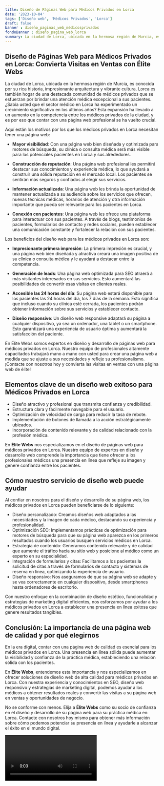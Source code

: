 ```yaml
---
title: Diseño de Páginas Web para Médicos Privados en Lorca
date: '2023-10-04'
tags: ['Diseño web', 'Médicos Privados', 'Lorca']
draft: false
banner : diseño_paginas_web_médicosprivados
fondoBanner : diseño_pagina_web_lorca
summary: La ciudad de Lorca, ubicada en la hermosa región de Murcia, es conocida por su rica historia, impresionante arquitectura y vibrante cultura. Lorca es también hogar de una destacada comunidad de médicos privados que se esfuerzan por brindar una atención médica excepcional a sus pacientes. ¿Sabía usted que el sector médico en Lorca ha experimentado un crecimiento significativo en los últimos años? Esta expansión ha llevado a un aumento en la competencia entre los médicos privados de la ciudad, y es por eso que contar con una página web profesional se ha vuelto crucial.
---
```


## Diseño de Páginas Web para Médicos Privados en Lorca: Convierta Visitas en Ventas con Élite Webs

La ciudad de Lorca, ubicada en la hermosa región de Murcia, es conocida por su rica historia, impresionante arquitectura y vibrante cultura. Lorca es también hogar de una destacada comunidad de médicos privados que se esfuerzan por brindar una atención médica excepcional a sus pacientes. ¿Sabía usted que el sector médico en Lorca ha experimentado un crecimiento significativo en los últimos años? Esta expansión ha llevado a un aumento en la competencia entre los médicos privados de la ciudad, y es por eso que contar con una página web profesional se ha vuelto crucial.

Aquí están los motivos por los que los médicos privados en Lorca necesitan tener una página web:

- **Mayor visibilidad**: Con una página web bien diseñada y optimizada para motores de búsqueda, su clínica o consulta médica será más visible para los potenciales pacientes en Lorca y sus alrededores.

- **Construcción de reputación**: Una página web profesional les permitirá destacar sus conocimientos y experiencia médica, lo que ayudará a construir una sólida reputación en el mercado local. Los pacientes se sentirán más seguros y confiados al elegir sus servicios.

- **Información actualizada**: Una página web les brinda la oportunidad de mantener actualizada a su audiencia sobre los servicios que ofrecen, nuevas técnicas médicas, horarios de atención y otra información importante que pueda ser relevante para los pacientes en Lorca.

- **Conexión con pacientes**: Una página web les ofrece una plataforma para interactuar con sus pacientes. A través de blogs, testimonios de pacientes, formularios de contacto y redes sociales, pueden establecer una comunicación constante y fortalecer la relación con sus pacientes.

Los beneficios del diseño web para los médicos privados en Lorca son:

- **Impresionante primera impresión**: La primera impresión es crucial, y una página web bien diseñada y atractiva creará una imagen positiva de su clínica o consulta médica y le ayudará a destacar entre la competencia.

- **Generación de leads**: Una página web optimizada para SEO atraerá a más visitantes interesados en sus servicios. Esto aumentará las posibilidades de convertir esas visitas en clientes reales.

- **Accesible las 24 horas del día**: Su página web estará disponible para los pacientes las 24 horas del día, los 7 días de la semana. Esto significa que incluso cuando su clínica esté cerrada, los pacientes podrán obtener información sobre sus servicios y establecer contacto.

- **Diseño responsive**: Un diseño web responsive adaptará su página a cualquier dispositivo, ya sea un ordenador, una tablet o un smartphone. Esto garantizará una experiencia de usuario óptima y aumentará la satisfacción del paciente.

En Élite Webs somos expertos en diseño y desarrollo de páginas web para médicos privados en Lorca. Nuestro equipo de profesionales altamente capacitados trabajará mano a mano con usted para crear una página web a medida que se ajuste a sus necesidades y refleje su profesionalismo. ¡Contacte con nosotros hoy y convierta las visitas en ventas con una página web de élite!

<GifSeo />

<Cta />

## Elementos clave de un diseño web exitoso para Médicos Privados en Lorca

- Diseño atractivo y profesional que transmita confianza y credibilidad.
- Estructura clara y fácilmente navegable para el usuario.
- Optimización de velocidad de carga para reducir la tasa de rebote.
- Implementación de botones de llamada a la acción estratégicamente ubicados.
- Incorporación de contenido relevante y de calidad relacionado con la profesión médica.

En **Élite Webs** nos especializamos en el diseño de páginas web para médicos privados en Lorca. Nuestro equipo de expertos en diseño y desarrollo web comprende la importancia que tiene ofrecer a los profesionales médicos una presencia en línea que refleje su imagen y genere confianza entre los pacientes.

## Cómo nuestro servicio de diseño web puede ayudar

Al confiar en nosotros para el diseño y desarrollo de su página web, los médicos privados en Lorca pueden beneficiarse de lo siguiente:

- Diseño personalizado: Creamos diseños web adaptados a las necesidades y la imagen de cada médico, destacando su experiencia y profesionalidad.
- Optimización SEO: Implementamos prácticas de optimización para motores de búsqueda para que su página web aparezca en los primeros resultados cuando los usuarios busquen servicios médicos en Lorca.
- Estrategia de contenido: Generamos contenido relevante y de calidad que aumente el tráfico hacia su sitio web y posicione al médico como un experto en su especialidad.
- Integración de formularios y citas: Facilitamos a los pacientes la solicitud de citas a través de formularios de contacto y sistemas de reserva en línea, optimizando la experiencia de usuario.
- Diseño responsivo: Nos aseguramos de que su página web se adapte y se vea correctamente en cualquier dispositivo, desde smartphones hasta ordenadores de escritorio.

Con nuestro enfoque en la combinación de diseño estético, funcionalidad y estrategias de marketing digital eficientes, nos esforzamos por ayudar a los médicos privados en Lorca a establecer una presencia en línea exitosa que genere resultados tangibles.

## Conclusión: La importancia de una página web de calidad y por qué elegirnos

En la era digital, contar con una página web de calidad es esencial para los médicos privados en Lorca. Una presencia en línea sólida puede aumentar la visibilidad y confianza de la práctica médica, estableciendo una relación sólida con los pacientes.

En **Élite Webs**, entendemos esta importancia y nos especializamos en ofrecer soluciones de diseño web de alta calidad para médicos privados en Lorca. Con nuestra experiencia y conocimientos en SEO, diseño web responsivo y estrategias de marketing digital, podemos ayudar a los médicos a obtener resultados reales y convertir las visitas a su página web en ventas y oportunidades de negocio.

No se conforme con menos. Elija a **Élite Webs** como su socio de confianza en el diseño y desarrollo de su página web para su práctica médica en Lorca. Contacte con nosotros hoy mismo para obtener más información sobre cómo podemos potenciar su presencia en línea y ayudarle a alcanzar el éxito en el mundo digital.

<Video />

<CtaBot job='Médicos Privados' city='Lorca'/>

<Gmaps query='Lorca+españa+maps' />